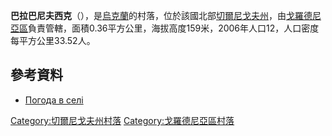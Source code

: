 {{coord|52|2|30|N|31|23|42|E|scale:100000|display=title}}

'''巴拉巴尼夫西克'''（{{lang-uk|Барабанівське}}），是[[烏克蘭|烏克蘭]]的村落，位於該國北部[[切爾尼戈夫州|切爾尼戈夫州]]，由[[戈羅德尼亞區|戈羅德尼亞區]]負責管轄，面積0.36平方公里，海拔高度159米，2006年人口12，人口密度每平方公里33.52人。

==參考資料==
*[http://weather.in.ua/ua/chernigovskaja/643 Погода в селі ] {{Wayback|url=http://weather.in.ua/ua/chernigovskaja/643 |date=20160305080637 }}

[[Category:切爾尼戈夫州村落|Category:切爾尼戈夫州村落]]
[[Category:戈羅德尼亞區村落|Category:戈羅德尼亞區村落]]


{{Chernihiv-geo-stub}}